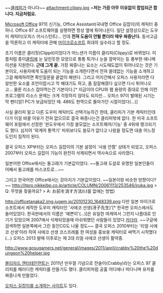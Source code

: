 ~~[[클레피]]가 아니다~~
attachment:clippy.jpg
>'''저는 가끔 아무 이유없이 팝업되곤 합니다. 지금처럼요.'''

[[Microsoft Office]] 97의 신기능, Office Assistant(국내명 Office 길잡이)의 캐릭터 중 하나. Office 97 소프트웨어를 실행하면 항상 옆에 튀어나온다. 일단 설정상으로는 도우미 캐릭터(오피스 어시스턴트)... 인데 '''전혀 도움이 안될 뿐더러 매우 짜증난다.''' 동서고금을 막론하고 이 캐릭터에 관해 [[마이크로소프트]] 최대의 실수라고 할 정도.

초기 이름은 클리핏(Clippit)이었다가 어느샌가 이름이 클리피(Clippy)로 바뀌었다. 이름처럼 종이[[클립]]에 눈 달린듯한 모양으로 통통 튀거나 눈을 깜박이는 등 풍부한 애니메이션을 지원한다. '''근데 그게 끝.''' 가장 짜증나는 요소는 시도때도없이 튀어나오는 것은 기본이오, 사용자에게 도움이 되는 기능을 소개한다면서 전혀 쓸데없는 기능을 소개하고 그걸 해제하려면 확인질문을 끝없이 해댄다. 그리고 어지간해서 오피스 사용자라면 다 알만한 요소를 조언이랍시고 막 해대기도 하고, 좀 잠잠해졌다 싶으면 다시 튀어나오고... 물론 리소스 잡아먹는건 기본이다.[* 지금이야 CPU와 램 용량의 증대로 인해 이런 프로그램의 리소스 문제는 크게 걱정하지 않아도 되지만... 오피스 97이 발매된 시기는 막 펜티엄1 PC가 보급되었던 때. 486도 현역으로 돌아가던 시절이었다(...)]

사실 클리피 말고 다른 도우미 캐릭터도 선택가능하긴 한데, 클리피가 기본 캐릭터인데다가 이걸 바꿀 이유가 전혀 없으므로 결국 짜증나는건 클리피밖에 없다. 한 미국 소프트웨어 포럼에서 선정한 '윈도우에서 가장 쓸모없는 소프트웨어/기능' 중 4위에 랭크되기도 했다. 심지어 '외계어 통역기' 따위보다도 쓸모가 없다고 나왔을 정도면 대충 어느정도인지 짐작이 된다.

결국 오피스 XP부터는 오피스 길잡이의 기본 설정이 '사용 안함' 상태가 되었고, 오피스 2007부터 오피스 길잡이 기능이 완전히 삭제되면서 역사속으로 사라졌다.

일본어판 Office에서는 돌고래가 기본값이었다. ~~돌고래 도살로 유명한 일본인들이 어째서 돌고래를 마스코트로...~~

그리고 한국어판 Office에서는 강아지가 기본값이었다. ~~일본이랑 비슷한 방향이다?~~
http://itpro.nikkeibp.co.jp/article/COLUMN/20061113/253546/iruka.jpg
> Q: 무엇을 찾을까요?
> A: お前を消す方法(너를 없애는 방법)

http://officetanaka2.img.jugem.jp/20101230_1648339.png
다만 일본 마이크로소프트에서 제작한 도우미 캐릭터인 '사에코 선생(冴子先生)'[* 한국판 오피스에서도 들어있었다. 한국판에서의 이름은 '예쁜이'(...)]은 유일한 여캐여서 그런지 나름대로 인기가 있었으며 2007에서 삭제되었을때 아쉬워했던 사람들이 있었다 [[카더라]]. ~~구글에 검색하면 일본쪽에서 그린 동인CG도 나올 정도~~ 결국 오피스 2010부터는 '리얼 사에코 선생'이라 하여 사에코 선생 코스프레를 한 여성을 홍보용 캐릭터로 써먹기 시작했다(...) 오피스 2013 발매 이후로는 제 2대 리얼 사에코 선생이 활약중.

http://www.gosugamers.net/general/images/2011/april/crabby%20the%20dungeon%20helper.jpg

[[블리자드 엔터테인먼트]]는 2011년 만우절 기념으로 잔솔이(Crabby)라는 오피스 97 클리피를 패러디한 캐릭터를 만들기도 했다. 클리피처럼 공홈 어디에나 떠다니며 유저를 짜증나게 만들었다.

[http://www.joysf.com/?mid=board_free&page=119&document_srl=4111996 오피스 길잡이를 소개하는 사이트]도 있다.

